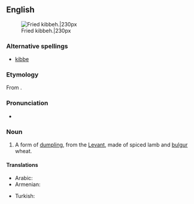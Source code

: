 {{wikipedia}}
==English==
[[File:Quibe frito.JPG|thumb|Fried kibbeh.|230px]]

===Alternative spellings===
* [[kibbe]]

===Etymology===
From {{etyl|ar}} {{term|كبة||ball|sc=Arab|tr=kibbeh, kubbah|lang=ar}}.

===Pronunciation===
*{{IPA|/ˈkibə/}}

===Noun===
{{en-noun}}

# {{food}} A form of [[dumpling]], from the [[Levant]], made of spiced lamb and [[bulgur]] wheat.

====Translations====
{{trans-top|form of dumpling}}
* Arabic: {{t|ar|كب|tr=kibbeh, kubbah}}
* Armenian: {{t-|hy|իշլի քյուֆթա|tr=išli k’yuft’a}}
{{trans-mid}}
* Turkish: {{t+|tr|içli köfte}}
{{trans-bottom}}